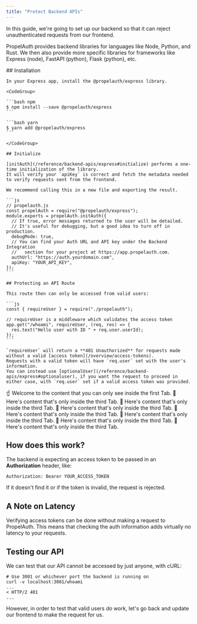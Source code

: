 ```yaml
---
title: "Protect Backend APIs"
---
```


In this guide, we're going to set up our backend so that it can reject unauthenticated requests from our frontend.

PropelAuth provides backend libraries for languages like Node, Python, and Rust.
We then also provide more specific libraries for frameworks like Express (node), FastAPI (python), Flask (python), etc.

<Tabs>
  <Tab title="Express">
    ## Installation

    In your Express app, install the @propelauth/express library.

    <CodeGroup>

    ```bash npm
    $ npm install --save @propelauth/express
    ```

    ```bash yarn
    $ yarn add @propelauth/express
    ```

    </CodeGroup>

    ## Initialize

    [initAuth](/reference/backend-apis/express#initialize) performs a one-time initialization of the library.
    It will verify your `apiKey` is correct and fetch the metadata needed to verify requests sent from the frontend.

    We recommend calling this in a new file and exporting the result.

    ```js
    // propelauth.js
    const propelAuth = require("@propelauth/express");
    module.exports = propelAuth.initAuth({
      // If true, error messages returned to the user will be detailed.
      // It's useful for debugging, but a good idea to turn off in production.
      debugMode: true,
      // You can find your Auth URL and API key under the Backend Integration
      //   section for your project at https://app.propelauth.com.
      authUrl: "https://auth.yourdomain.com",
      apiKey: "YOUR_API_KEY",
    });
    ```

    ## Protecting an API Route

    This route then can only be accessed from valid users:

    ```js
    const { requireUser } = require("./propelauth");

    // requireUser is a middleware which validates the access token
    app.get("/whoami", requireUser, (req, res) => {
      res.text("Hello user with ID " + req.user.userId);
    });
    ```

    `requireUser` will return a **401 Unauthorized** for requests made without a valid [access token](/overview/access-tokens).
    Requests with a valid token will have `req.user` set with the user's information.
    You can instead use [optionalUser](/reference/backend-apis/express#optionaluser), if you want the request to proceed in either case, with `req.user` set if a valid access token was provided.

  </Tab>
  <Tab title="Node">
    ☝️ Welcome to the content that you can only see inside the first Tab.
  </Tab>
  <Tab title="Flask">
    💪 Here's content that's only inside the third Tab.
  </Tab>
  <Tab title="FastAPI">
    💪 Here's content that's only inside the third Tab.
  </Tab>
  <Tab title="Django">
    💪 Here's content that's only inside the third Tab.
  </Tab>
  <Tab title="Python">
    💪 Here's content that's only inside the third Tab.
  </Tab>
  <Tab title="Axum">
    💪 Here's content that's only inside the third Tab.
  </Tab>
  <Tab title="Actix">
    💪 Here's content that's only inside the third Tab.
  </Tab>
  <Tab title="Rust">
    💪 Here's content that's only inside the third Tab.
  </Tab>
</Tabs>

## How does this work?

The backend is expecting an access token to be passed in an **Authorization** header, like:

```text
Authorization: Bearer YOUR_ACCESS_TOKEN
```

If it doesn't find it or if the token is invalid, the request is rejected.

## A Note on Latency

Verifying access tokens can be done without making a request to PropelAuth.
This means that checking the auth information adds virtually no latency to your requests.

## Testing our API

We can test that our API cannot be accessed by just anyone, with cURL:

```shell
# Use 3001 or whichever port the backend is running on
curl -v localhost:3001/whoami
...
< HTTP/2 401
...
```

However, in order to test that valid users _do_ work, let's go back and update our frontend to make the request for us.